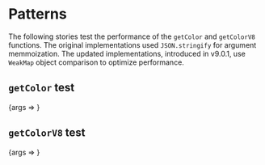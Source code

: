 
<Meta title="Packages/Theming/[patterns]" />

# Patterns

The following stories test the performance of the `getColor` and `getColorV8`
functions. The original implementations used `JSON.stringify` for argument
memmoization. The updated implementations, introduced in v9.0.1, use `WeakMap`
object comparison to optimize performance.

## `getColor` test

<Canvas>
  <Story
    name="getColor test"
  >
    {args => <GetColorStory {...args} />}
  </Story>
</Canvas>

## `getColorV8` test

<Canvas>
  <Story
    name="getColorV8 test"
  >
    {args => <GetColorV8Story {...args} />}
  </Story>
</Canvas>
